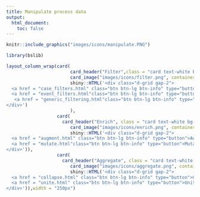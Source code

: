```yaml
---
title: Manipulate process data
output: 
  html_document: 
    toc: false
---
```



```r
knitr::include_graphics("images/icons/manipulate.PNG")

```
```r
library(bslib)
```


```r
layout_column_wrap(card( 
						card_header("Filter",class = "card text-white bg-info mb-3"),
						card_image("images/icons/filter.png", container = card_body),
						shiny::HTML('<div class="d-grid gap-2">
  <a href = "case_filters.html" class="btn btn-lg btn-info" type="button">Case filters</a>
  <a href = "event_filters.html"class="btn btn-lg btn-info" type="button">Event filters</a>
   <a href = "generic_filtering.html"class="btn btn-lg btn-info" type="button">Generic filters</a>
</div>')
						),
				   card(
				   	 card_header("Enrich", class = "card text-white bg-info mb-3"),
						card_image("images/icons/enrich.png", container = card_body),
						shiny::HTML('<div class="d-grid gap-2">
  <a href = "augment.html" class="btn btn-lg btn-info" type="button">Augment</a>
  <a href = "mutate.html"class="btn btn-lg btn-info" type="button">Mutate</a>
</div>')),
				   card( 
				   	 card_header("Aggregate", class = "card text-white bg-info mb-3"),
						card_image("images/icons/aggregate.png", container = card_body),
						shiny::HTML('<div class="d-grid gap-2">
  <a href = "collapse.html" class="btn btn-lg btn-info" type="button">Collapse</a>
  <a href = "unite.html" class="btn btn-lg btn-info" type="button">Unite</a>
</div>')),width = "250px")
```

<br/>
